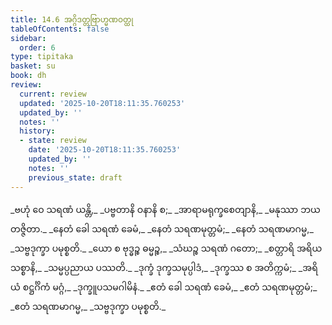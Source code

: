 ```yaml
---
title: 14.6 အဂ္ဂိဒတ္တဗြာဟ္မဏဝတ္ထု
tableOfContents: false
sidebar:
  order: 6
type: tipitaka
basket: su
book: dh
review:
  current: review
  updated: '2025-10-20T18:11:35.760253'
  updated_by: ''
  notes: ''
  history:
  - state: review
    date: '2025-10-20T18:11:35.760253'
    updated_by: ''
    notes: ''
    previous_state: draft
---
```



<DynamicBreadcrumb />


<ReviewStatus review={frontmatter.review} showDetails={true} />

<HypothesisAnnotation frontmatter={frontmatter} />

<Division number="188" book="dh" e="ch" v="18" p="41">

<Paragraph number="202" type="verses" book="dh">
_ဗဟုံ ဝေ သရဏံ ယန္တိ,_  
_ပဗ္ဗတာနိ ဝနာနိ စ;_  
_အာရာမရုက္ခစေတျာနိ,_  
_မနုဿာ ဘယတဇ္ဇိတာ._  

</Paragraph>

</Division>
<Division number="189" book="dh" e="ch" v="18" p="41">

<Paragraph number="203" type="verses" book="dh">
_နေတံ ခေါ သရဏံ ခေမံ,_  
_နေတံ သရဏမုတ္တမံ;_  
_နေတံ သရဏမာဂမ္မ,_  
_သဗ္ဗဒုက္ခာ ပမုစ္စတိ._  

</Paragraph>

</Division>
<Division number="190" book="dh" e="ch" v="18" p="42">

<Paragraph number="204" type="verses" book="dh">
_ယော စ ဗုဒ္ဓဉ္စ ဓမ္မဉ္စ,_  
_သံဃဉ္စ သရဏံ ဂတော;_  
_စတ္တာရိ အရိယသစ္စာနိ,_  
_သမ္မပ္ပညာယ ပဿတိ._  

</Paragraph>

</Division>
<Division number="191" book="dh" e="ch" v="18" p="42">

<Paragraph number="205" type="verses" book="dh">
_ဒုက္ခံ ဒုက္ခသမုပ္ပါဒံ,_  
_ဒုက္ခဿ စ အတိက္ကမံ;_  
_အရိယံ စဋ္ဌင်္ဂိကံ မဂ္ဂံ,_  
_ဒုက္ခူပသမဂါမိနံ._  

</Paragraph>

</Division>
<Division number="192" book="dh" e="ch" v="18" p="42">

<Paragraph number="206" type="verses" book="dh">
_ဧတံ ခေါ သရဏံ ခေမံ,_  
_ဧတံ သရဏမုတ္တမံ;_  
_ဧတံ သရဏမာဂမ္မ,_  
_သဗ္ဗဒုက္ခာ ပမုစ္စတိ._
</Paragraph>
</Division>